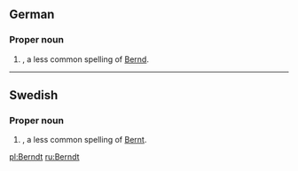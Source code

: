 ==German==

===Proper noun===
{{head|de|proper noun}}

# {{given name|male|lang=de}}, a less common spelling of [[Bernd]].

----

==Swedish==

===Proper noun===
{{head|sv|proper noun}}

# {{given name|male|lang=sv}}, a less common spelling of [[Bernt]].

[[pl:Berndt]]
[[ru:Berndt]]